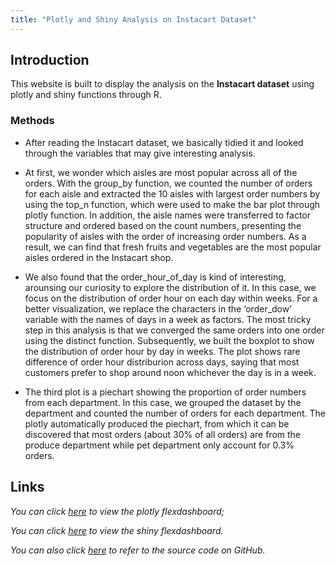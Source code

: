 ```yaml
---
title: "Plotly and Shiny Analysis on Instacart Dataset"
---
```


## Introduction
This website is built to display the analysis on the __Instacart dataset__ using plotly and shiny functions through R.

### Methods

* After reading the Instacart dataset, we basically tidied it and looked through the variables that may give interesting analysis.

* At first, we wonder which aisles are most popular across all of the orders. With the group_by function, we counted the number of orders for each aisle and extracted the 10 aisles with largest order numbers by using the top_n function, which were used to make the bar plot through plotly function. In addition, the aisle names were transferred to factor structure and ordered based on the count numbers, presenting the popularity of aisles with the order of increasing order numbers. As a result, we can find that fresh fruits and vegetables are the most popular aisles ordered in the Instacart shop. 

* We also found that the order_hour_of_day is kind of interesting, arounsing our curiosity to explore the distribution of it. In this case, we focus on the distribution of order hour on each day within weeks. For a better visualization, we replace the characters in the 'order_dow' variable with the names of days in a week as factors. The most tricky step in this analysis is that we converged the same orders into one order using the distinct function. Subsequently, we built the boxplot to show the distribution of order hour by day in weeks. The plot shows rare difference of order hour distriburion across days, saying that most customers prefer to shop around noon whichever the day is in a week.

* The third plot is a piechart showing the proportion of order numbers from each department. In this case, we grouped the dataset by the department and counted the number of orders for each department. The plotly automatically produced the piechart, from which it can be discovered that most orders (about 30% of all orders) are from the produce department while pet department only account for 0.3% orders. 


## Links
_You can click [here](Instacart_plotly.html) to view the plotly flexdashboard;_

_You can click [here](https://flora-dsi.shinyapps.io/instacart_shiny/) to view the shiny flexdashboard._

_You can also click [here]("https://github.com/Boxuan-Li/p8105_hw6_bl2689-cz2492") to refer to the source code on GitHub._